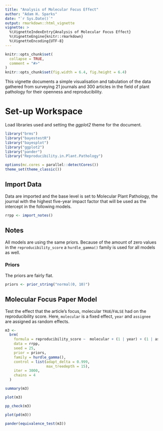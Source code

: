 ```yaml
---
title: "Analysis of Molecular Focus Effect"
author: "Adam H. Sparks"
date: "`r Sys.Date()`"
output: rmarkdown::html_vignette
vignette: >
  %\VignetteIndexEntry{Analysis of Molecular Focus Effect}
  %\VignetteEngine{knitr::rmarkdown}
  %\VignetteEncoding{UTF-8}
---
```


```r
knitr::opts_chunk$set(
  collapse = TRUE,
  comment = "#>"
)
knitr::opts_chunk$set(fig.width = 6.4, fig.height = 6.4)
```

This vignette documents a simple visualisation and tabulation of the data gathered from surveying 21 journals and 300 articles in the field of plant pathology for their openness and reproducibility.

# Set-up Workspace

Load libraries used and setting the _ggplot2_ theme for the document.

```r
library("brms")
library("bayestestR")
library("bayesplot")
library("ggplot2")
library("pander")
library("Reproducibility.in.Plant.Pathology")

options(mc.cores = parallel::detectCores())
theme_set(theme_classic())
```

## Import Data

Data are imported and the base level is set to Molecular Plant Pathology, the journal with the highest five-year impact factor that will be used as the intercept in the following models.

```r
rrpp <- import_notes()
```

## Notes

All models are using the same priors.
Because of the amount of zero values in the `reproducibility_score` a `hurdle_gamma()` family is used for all models as well.

### Priors

The priors are fairly flat.

```r
priors <- prior_string("normal(0, 10)")
```

## Molecular Focus Paper Model

Test the effect that the article's focus, molecular `TRUE`/`FALSE` had on the reproducibility score.
Here, `molecular` is a fixed effect, `year` and `assignee` are assigned as random effects.

```r
m3 <-
  brm(
    formula = reproducibility_score ~  molecular + (1 | year) + (1 | assignee),
    data = rrpp,
    seed = 25,
    prior = priors,
    family = hurdle_gamma(),
    control = list(adapt_delta = 0.999,
                   max_treedepth = 15),
    iter = 3000,
    chains = 4
  )

summary(m3)

plot(m3)

pp_check(m3)

plot(pd(m3))

pander(equivalence_test(m3))
```
